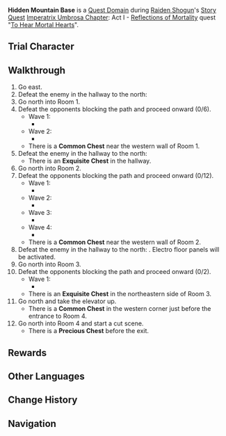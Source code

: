 {{Domain Infobox
|image        = Domain Hidden Mountain Base.png
|type         = Quest
|description  = Following the intelligence you got from Ippei, you discover the Takatsukasa Clan's hidden base.<br />The Tenryou Commission is in a precarious state, and Kujou Kamaji has not returned. You do not yet know what has happened in this place...
|quest        = To Hear Mortal Hearts
|quest_type   = Story
|region       = Inazuma
|area         = Narukami Island
|subarea      = Mt. Yougou
|requiredAR   = 40
|recLevel     = WL-dependent
|recElements  = <!--none-->
|trial        = Raiden Shogun
}}
'''Hidden Mountain Base''' is a [[Quest Domain]] during [[Raiden Shogun]]'s [[Story Quest]] [[Imperatrix Umbrosa Chapter]]: Act I - [[Reflections of Mortality]] quest "[[To Hear Mortal Hearts]]".

==Trial Character==
{{Trial Character
<!--World Levels-->
|wl                     = 5, 8

<!--Character-->
|character_name          = Raiden Shogun

|character_level5        = 71
|constellation5          = 3

|character_level8        = 90
|constellation8          = 3

<!--Weapom-->
|weapon_name             = Engulfing Lightning

|weapon_level5           = 71
|refinement5             = 1

|weapon_level8           = 90
|refinement8             = 1

<!--Artifacts-->
|artifact_flower         = Royal Flora
|artifact_feather        = Royal Plume
|artifact_sands          = Royal Pocket Watch
|artifact_goblet         = Royal Silver Urn
|artifact_circlet        = Royal Masque
|set1                    = Noblesse Oblige
|set1_piece_bonus        = 4

|artifact_level5         = 16

|artifact_level8         = 20

<!--Talents-->
|normal_attack_talent5   = 5
|elemental_skill_talent5 = 5
|elemental_burst_talent5 = 8

|normal_attack_talent8   = 8
|elemental_skill_talent8 = 8
|elemental_burst_talent8 = 11

<!--Stats-->
|hp5                     = 20,788
|atk5                    = 1,770
|def5                    = 732
|em5                     = 42
|er5                     = 204.4%
|crit_rate5              = 51.8%
|crit_dmg5               = 91.9%

|hp8                     = 26,939
|atk8                    = 2,274
|def8                    = 935
|em8                     = 105
|er8                     = 222.1%
|crit_rate8              = 57.1%
|crit_dmg8               = 91.9%
}}

==Walkthrough==
# Go east.
# Defeat the enemy in the hallway to the north: {{Enemy|Nobushi: Kikouban|x=1}}
# Go north into Room 1.
# Defeat the opponents blocking the path and proceed onward (0/6).
#* Wave 1:
#** {{Enemy List|Nobushi: Jintouban;Nobushi: Kikouban*2|#**}}
#* Wave 2:
#** {{Enemy List|Nobushi: Jintouban;Nobushi: Hitsukeban*2|#**}}
#* There is a '''Common Chest''' near the western wall of Room 1.
# Defeat the enemy in the hallway to the north: {{Enemy|Nobushi: Kikouban|x=1}}
#* There is an '''Exquisite Chest''' in the hallway.
# Go north into Room 2.
# Defeat the opponents blocking the path and proceed onward (0/12).
#* Wave 1:
#** {{Enemy List|Nobushi: Hitsukeban;Nobushi: Jintouban;Nobushi: Kikouban|#**}}
#* Wave 2:
#** {{Enemy List|Nobushi: Hitsukeban;Nobushi: Jintouban;Nobushi: Kikouban|#**}}
#* Wave 3:
#** {{Enemy List|Nobushi: Hitsukeban;Nobushi: Jintouban;Nobushi: Kikouban|#**}}
#* Wave 4:
#** {{Enemy List|Nobushi: Hitsukeban;Nobushi: Jintouban;Nobushi: Kikouban|#**}}
#* There is a '''Common Chest''' near the western wall of Room 2.
# Defeat the enemy in the hallway to the north: {{Enemy|Nobushi: Kikouban|x=1}}. Electro floor panels will be activated.
# Go north into Room 3.
# Defeat the opponents blocking the path and proceed onward (0/2).
#* Wave 1:
#** {{Enemy List|Kairagi: Dancing Thunder;Kairagi: Fiery Might|#**}}
#* There is an '''Exquisite Chest''' in the northeastern side of Room 3.
# Go north and take the elevator up.
#* There is a '''Common Chest''' in the western corner just before the entrance to Room 4.
# Go north into Room 4 and start a cut scene.
#* There is a '''Precious Chest''' before the exit.

==Rewards==
{{Card|Vajrada Amethyst Fragment|1}}{{Card|Adventurer's Experience|2}}{{Card|Mystic Enhancement Ore|2}}{{Card|Mora|10,000}}

==Other Languages==
{{Other Languages
|en      = Hidden Mountain Base
|zhs     = 山中隐秘之地
|zhs_rm  = Shān Zhōng Yǐnmì zhī Dì
|zht     = 山中隱秘之地
|zht_rm  = Shān Zhōng Yǐnmì zhī Dì
|zh_tl   = Hidden Place in the Mountains
|ja      = 山に隠されし処
|ja_rm   = Yama ni Kakusareshi Tokoro
|ja_tl   = Hidden Place in the Mountains
|ko      = 산속의 은밀한 곳
|ko_rm   = Sansok-ui Eunmilhan Got
|ko_tl   = Secret Place in the Mountains
|es      = Escondite de las montañas
|es_tl   = Hideout of the Mountains
|fr      = Base cachée dans les montagnes
|fr_tl   = Base Hidden in the Mountains
|ru      = Горное убежище
|ru_tl   = 
|th      = สถานที่ลึกลับในภูเขา
|th_rm   = 
|th_tl   = Hidden Place in the Mountain
|vi      = Khu Bí Ẩn Trong Núi
|vi_tl   = 
|de      = Verborgene Ecke im Berg
|de_tl   = Hidden Corner in the Mountain
|id      = Hidden Mountain Base
|pt      = Base Secreta na Montanha
|pt_tl   = 
}}

==Change History==
{{Change History|2.1}}

==Navigation==
{{Domain Navbox|Temporary}}
